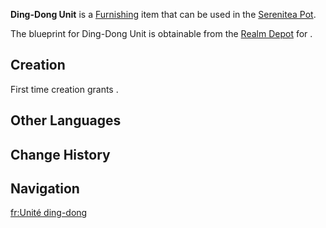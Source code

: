 {{Furnishing Infobox
|id             = 370529
|image          = Item Ding-Dong Unit.png
|category       = Building
|subcategory    = Free Booth
|quality        = 3
|adeptal_energy = 60
|load           = 65
|reduced_load   = 29
|description    = An incredibly common cubic building block found throughout [[Constellation Metropole]], it produces a "ding-dong" ringing sound when hit, earning it the nickname "Ding-Dong Unit."<br>It is said to be different from the basic building blocks in Constellation Metropole, having incredibly complex internal mechanisms that can not only store energy, but also output it (after some simple modifications). However, as it is relatively heavy, it is recommended to only place these units in locations relatively close to the ground for safety and stability.
|blueprint      = Realm Depot
}}
'''Ding-Dong Unit''' is a [[Furnishing]] item that can be used in the [[Serenitea Pot]].

The blueprint for Ding-Dong Unit is obtainable from the [[Realm Depot]] for {{Item|Realm Currency|30|x=240}}.

==Creation==
First time creation grants {{Item|Trust|24|x=60}}.
{{Recipe
|type = Creation
|time = 14h
|Cypress Wood = 4
|Iron Chunk = 4
|sort = Cypress Wood; Iron Chunk
}}

==Other Languages==
{{Other Languages
|en       = Ding-Dong Unit
|zhs      = 「叮叮单元」
|zhs_rm   = 
|zht      = 「叮叮單元」
|zht_rm   = 
|ja       = 「ディンドンユニット」
|ja_rm    = "Din Don Yunitto"
|ko       = 「딩딩 유닛」
|ko_rm    = 
|es       = Unidad ting, ting
|fr       = Unité ding-dong
|ru       = Блок Динь-дон
|th       = "หน่วยติ๊งต่อง"
|th_rm    = 
|vi       = Đơn Vị Ding-Dong
|de       = „Klirreinheit“
|id       = Unit Ding-Dong
|pt       = Unidade Ding-Dong
|tr       = Çın Çın Ünitesi
|it       = Unità Dindin
}}

==Change History==
{{Change History|4.8}}

==Navigation==
{{Furnishing Navbox|exterior}}

[[fr:Unité ding-dong]]